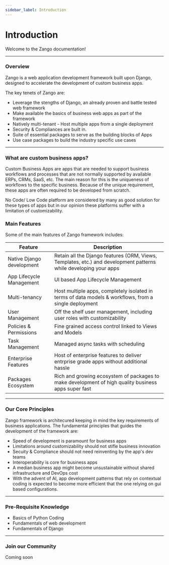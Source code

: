 ```yaml
---
sidebar_label: Introduction
---
```


# Introduction

Welcome to the Zango documentation!
***

### Overview

Zango is a web application development framework built upon Django, designed to accelerate the development of custom business apps.


The key tenets of Zango are:
 - Leverage the stengths of Django, an already proven and battle tested web framework
 - Make available the basics of business web apps as part of the framework
 - Natively multi-tenant - Host multiple apps from a single deployment
 - Security & Compliances are built in. 
 - Suite of essential packages to serve as the building blocks of Apps
 - Use case packages to build the industry specific use cases
***

### What are custom business apps?
<p>
Custom Business Apps are apps that are needed to support business workflows and processes that are not normally supported by available ERPs, CRMs, SaaS, etc. The main reason for this is the uniqueness of workflows to the specific business. Because of the unique requirement, these apps are often required to be developed from scratch.</p>
<p>
No Code/ Low Code platform are considered by many as good solution for these types of apps but in our opinion these platforms suffer with a limitation of customizability.</p>


### Main Features
Some of the main features of Zango framework includes:

<table>
  <thead>
    <tr>
      <th>Feature</th>
      <th>Description</th>
    </tr>
  </thead>
  <tbody>
    <tr>
      <td>Native Django development</td>
      <td>Retain all the Django features (ORM, Views, Templates, etc.) and development patterns while developing your apps</td>
    </tr>
    <tr>
      <td>App Lifecycle Management</td>
      <td>UI based App Lifecycle Management</td>
    </tr>
    <tr>
      <td>Multi-tenancy</td>
      <td>Host multiple apps, completely isolated in terms of data models & workflows, from a single deployment</td>
    </tr>
    <tr>
      <td>User Management</td>
      <td>Off the shelf user management, including user roles with customizability</td>
    </tr>
    <tr>
      <td>Policies & Permissions</td>
      <td>Fine grained access control linked to Views and Models</td>
    </tr>
    <tr>
      <td>Task Management</td>
      <td>Managed async tasks with scheduling</td>
    </tr>
    <tr>
      <td>Enterprise Features</td>
      <td>Host of enterprise features to deliver entrprise grade apps without additional hassle</td>
    </tr>
    <tr>
      <td>Packages Ecosystem</td>
      <td>Rich and growing ecosystem of packages to make development of high quality business apps super fast</td>
    </tr>
  </tbody>
</table>



***

### Our Core Principles
Zango framework is architecured keeping in mind the key requirements of business applications. The fundamental principles that guides the development of the framework are:
- Speed of development is paramount for business apps
- Limitations around customizability should not stifle business innovation
- Secuity & Compliance should not need reinventing by the app's dev teams 
- Interoperability is core for business apps
- A median business app might become unsustainable without shared infrastructure and DevOps cost 
- With the advent of AI, app development patterns that rely on contextual coding is expected to become more efficient that the one relying on gui based configurations.

 
***


### Pre-Requisite Knowledge
- Basics of Python Coding
- Fundamentals of web development
- Fundamentals of Django
 
***

### Join our Community
Coming soon
